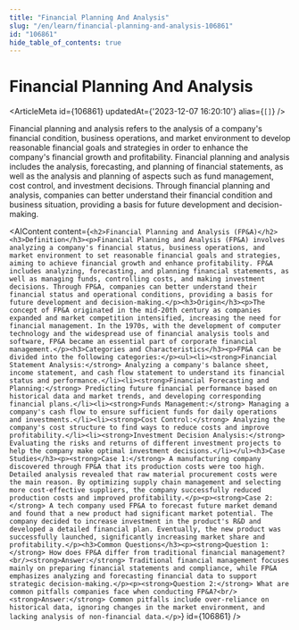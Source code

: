 ```yaml
---
title: "Financial Planning And Analysis"
slug: "/en/learn/financial-planning-and-analysis-106861"
id: "106861"
hide_table_of_contents: true
---
```



# Financial Planning And Analysis

<ArticleMeta id={106861} updatedAt={'2023-12-07 16:20:10'} alias={`[]`} />
<div className='border-solid border-b border-t-0 my-4 border-[var(--ifm-color-gray-300)]' />

Financial planning and analysis refers to the analysis of a company's financial condition, business operations, and market environment to develop reasonable financial goals and strategies in order to enhance the company's financial growth and profitability. Financial planning and analysis includes the analysis, forecasting, and planning of financial statements, as well as the analysis and planning of aspects such as fund management, cost control, and investment decisions. Through financial planning and analysis, companies can better understand their financial condition and business situation, providing a basis for future development and decision-making.

<AIContent content={`<h2>Financial Planning and Analysis (FP&A)</h2><h3>Definition</h3><p>Financial Planning and Analysis (FP&A) involves analyzing a company's financial status, business operations, and market environment to set reasonable financial goals and strategies, aiming to achieve financial growth and enhance profitability. FP&A includes analyzing, forecasting, and planning financial statements, as well as managing funds, controlling costs, and making investment decisions. Through FP&A, companies can better understand their financial status and operational conditions, providing a basis for future development and decision-making.</p><h3>Origin</h3><p>The concept of FP&A originated in the mid-20th century as companies expanded and market competition intensified, increasing the need for financial management. In the 1970s, with the development of computer technology and the widespread use of financial analysis tools and software, FP&A became an essential part of corporate financial management.</p><h3>Categories and Characteristics</h3><p>FP&A can be divided into the following categories:</p><ul><li><strong>Financial Statement Analysis:</strong> Analyzing a company's balance sheet, income statement, and cash flow statement to understand its financial status and performance.</li><li><strong>Financial Forecasting and Planning:</strong> Predicting future financial performance based on historical data and market trends, and developing corresponding financial plans.</li><li><strong>Funds Management:</strong> Managing a company's cash flow to ensure sufficient funds for daily operations and investments.</li><li><strong>Cost Control:</strong> Analyzing the company's cost structure to find ways to reduce costs and improve profitability.</li><li><strong>Investment Decision Analysis:</strong> Evaluating the risks and returns of different investment projects to help the company make optimal investment decisions.</li></ul><h3>Case Studies</h3><p><strong>Case 1:</strong> A manufacturing company discovered through FP&A that its production costs were too high. Detailed analysis revealed that raw material procurement costs were the main reason. By optimizing supply chain management and selecting more cost-effective suppliers, the company successfully reduced production costs and improved profitability.</p><p><strong>Case 2:</strong> A tech company used FP&A to forecast future market demand and found that a new product had significant market potential. The company decided to increase investment in the product's R&D and developed a detailed financial plan. Eventually, the new product was successfully launched, significantly increasing market share and profitability.</p><h3>Common Questions</h3><p><strong>Question 1:</strong> How does FP&A differ from traditional financial management?<br/><strong>Answer:</strong> Traditional financial management focuses mainly on preparing financial statements and compliance, while FP&A emphasizes analyzing and forecasting financial data to support strategic decision-making.</p><p><strong>Question 2:</strong> What are common pitfalls companies face when conducting FP&A?<br/><strong>Answer:</strong> Common pitfalls include over-reliance on historical data, ignoring changes in the market environment, and lacking analysis of non-financial data.</p>`} id={106861} />
